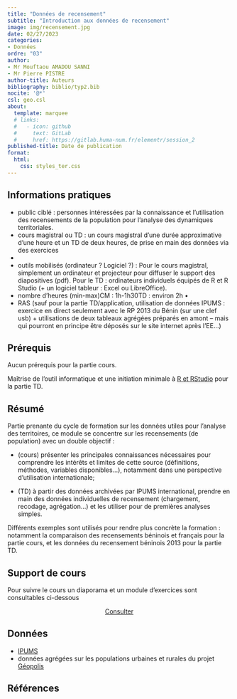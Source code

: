 ```yaml
---
title: "Données de recensement"
subtitle: "Introduction aux données de recensement"
image: img/recensement.jpg
date: 02/27/2023
categories: 
- Données
ordre: "03" 
author: 
- Mr Mouftaou AMADOU SANNI
- Mr Pierre PISTRE
author-title: Auteurs
bibliography: biblio/typ2.bib
nocite: '@*'
csl: geo.csl
about:
  template: marquee
  # links:
  #   - icon: github
  #     text: GitLab
  #     href: https://gitlab.huma-num.fr/elementr/session_2
published-title: Date de publication 
format:
  html: 
    css: styles_ter.css
---
```


<!-- ::: {#contrib} -->

<!-- ### Contributeur·rice·s -->

<!-- Hugues Pecout, ... -->

<!-- ::: -->

::: {#block}
## <i class="bi bi-info-circle"></i> Informations pratiques

-   public ciblé : personnes intéressées par la connaissance et l'utilisation des recensements de la population pour l'analyse des dynamiques territoriales.
-   cours magistral ou TD : un cours magistral d'une durée approximative d'une heure et un TD de deux heures, de prise en main des données via des exercices
-   
-   outils mobilisés (ordinateur ? Logiciel ?) : Pour le cours magistral, simplement un ordinateur et projecteur pour diffuser le support des diapositives (pdf). Pour le TD : ordinateurs individuels équipés de R et R Studio (+ un logiciel tableur : Excel ou LibreOffice).
-   nombre d'heures (min-max)CM : 1h-1h30TD : environ 2h •
-   RAS (sauf pour la partie TD/application, utilisation de données IPUMS : exercice en direct seulement avec le RP 2013 du Bénin (sur une clef usb) + utilisations de deux tableaux agrégées préparés en amont -- mais qui pourront en principe être déposés sur le site internet après l'EE...)
:::

<div>

## <i class="bi bi-ui-checks-grid"></i> Prérequis

Aucun prérequis pour la partie cours.

Maîtrise de l'outil informatique et une initiation minimale à [R et RStudio](out1_r.qmd) pour la partie TD.

</div>

<div>

## <i class="bi bi-bookmark"></i> Résumé

Partie prenante du cycle de formation sur les données utiles pour l'analyse des territoires, ce module se concentre sur les recensements (de population) avec un double objectif : 

-   (cours) présenter les principales connaissances nécessaires pour comprendre les intérêts et limites de cette source (définitions, méthodes, variables disponibles...), notamment dans une perspective d'utilisation internationale;

-   (TD) à partir des données archivées par IPUMS international, prendre en main des données individuelles de recensement (chargement, recodage, agrégation...) et les utiliser pour de premières analyses simples. 

Différents exemples sont utilisés pour rendre plus concrète la formation : notamment la comparaison des recensements béninois et français pour la partie cours, et les données du recensement béninois 2013 pour la partie TD.


</div>

<div>

## <i class="bi bi-person-video3"></i> Support de cours

Pour suivre le cours un diaporama et un module d'exercices sont consultables ci-dessous 

<!-- </div> -->

<!-- <object class="slide" data="support/introR_seance2_diapo.pdf" type="application/pdf"> -->

<!-- <iframe class="slide" src="https://meghan.rbind.io/slides/neair/neair.html#/title-slide"> -->

<!-- </iframe> -->

<!-- ::: {#url} -->
<!-- <i class="bi bi-cloud-arrow-down-fill"></i> [Télécharger</i>]() -->
<!-- ::: -->

<!-- </object> -->

<!-- <div> -->

<!-- ## <i class="bi bi-person-video3"></i> Support de TD -->

<!-- Quam ob rem cave Catoni anteponas ne istum quidem ipsum, quem Apollo, ut ais, sapientissimum iudicavit; huius enim facta, illius dicta laudantur. De me autem, ut iam cum utroque vestrum loquar, sic habetote. -->



<center><a href="" class="btn btn-warning" role="button" aria-disabled="true"><i class="bi bi-eye"></i> Consulter</a></center>



</div>

<div>

## <i class="bi bi-clipboard-data"></i> Données

-   [IPUMS](../donnees/ipums)
-   données agrégées sur les populations urbaines et rurales du projet [Géopolis](http://e-geopolis.org/)

</div>

## <i class="bi bi-file-earmark-text"></i> Références

::: {#refs}
:::
